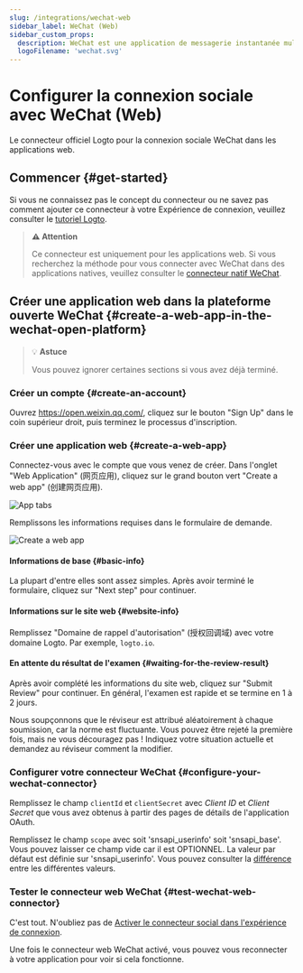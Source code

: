 ```yaml
---
slug: /integrations/wechat-web
sidebar_label: WeChat (Web)
sidebar_custom_props:
  description: WeChat est une application de messagerie instantanée multiplateforme.
  logoFilename: 'wechat.svg'
---
```



# Configurer la connexion sociale avec WeChat (Web)

Le connecteur officiel Logto pour la connexion sociale WeChat dans les applications web.

<GuideTip />

## Commencer \{#get-started}

Si vous ne connaissez pas le concept du connecteur ou ne savez pas comment ajouter ce connecteur à votre Expérience de connexion, veuillez consulter le [tutoriel Logto](/connectors/social-connectors).

> **⚠️ Attention**
>
> Ce connecteur est uniquement pour les applications web. Si vous recherchez la méthode pour vous connecter avec WeChat dans des applications natives, veuillez consulter le [connecteur natif WeChat](/integrations/wechat-native).

## Créer une application web dans la plateforme ouverte WeChat \{#create-a-web-app-in-the-wechat-open-platform}

> 💡 **Astuce**
>
> Vous pouvez ignorer certaines sections si vous avez déjà terminé.

### Créer un compte \{#create-an-account}

Ouvrez https://open.weixin.qq.com/, cliquez sur le bouton "Sign Up" dans le coin supérieur droit, puis terminez le processus d'inscription.

### Créer une application web \{#create-a-web-app}

Connectez-vous avec le compte que vous venez de créer. Dans l'onglet "Web Application" (网页应用), cliquez sur le grand bouton vert "Create a web app" (创建网页应用).

![App tabs](./assets/app-tabs.png)

Remplissons les informations requises dans le formulaire de demande.

![Create a web app](./assets/create-web-app.png)

#### Informations de base \{#basic-info}

La plupart d'entre elles sont assez simples. Après avoir terminé le formulaire, cliquez sur "Next step" pour continuer.

#### Informations sur le site web \{#website-info}

Remplissez "Domaine de rappel d'autorisation" (授权回调域) avec votre domaine Logto. Par exemple, `logto.io`.

#### En attente du résultat de l'examen \{#waiting-for-the-review-result}

Après avoir complété les informations du site web, cliquez sur "Submit Review" pour continuer. En général, l'examen est rapide et se termine en 1 à 2 jours.

Nous soupçonnons que le réviseur est attribué aléatoirement à chaque soumission, car la norme est fluctuante. Vous pouvez être rejeté la première fois, mais ne vous découragez pas ! Indiquez votre situation actuelle et demandez au réviseur comment la modifier.

### Configurer votre connecteur WeChat \{#configure-your-wechat-connector}

Remplissez le champ `clientId` et `clientSecret` avec _Client ID_ et _Client Secret_ que vous avez obtenus à partir des pages de détails de l'application OAuth.

Remplissez le champ `scope` avec soit 'snsapi_userinfo' soit 'snsapi_base'. Vous pouvez laisser ce champ vide car il est OPTIONNEL. La valeur par défaut est définie sur 'snsapi_userinfo'. Vous pouvez consulter la [différence](https://developers.weixin.qq.com/doc/offiaccount/OA_Web_Apps/Wechat_webpage_authorization.html) entre les différentes valeurs.

### Tester le connecteur web WeChat \{#test-wechat-web-connector}

C'est tout. N'oubliez pas de [Activer le connecteur social dans l'expérience de connexion](/connectors/social-connectors/#enable-social-sign-in).

Une fois le connecteur web WeChat activé, vous pouvez vous reconnecter à votre application pour voir si cela fonctionne.
